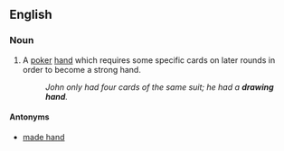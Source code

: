 ==English==

===Noun===
{{en-noun|sg=[[drawing]] [[hand]]}}

# {{poker}} A [[poker]] [[hand]] which requires some specific cards on later rounds in order to become a strong hand.
#: ''John only had four cards of the same suit; he had a '''drawing hand'''.''

====Antonyms====

* [[made hand]]